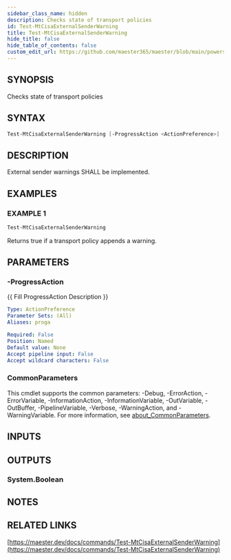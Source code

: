 ```yaml
---
sidebar_class_name: hidden
description: Checks state of transport policies
id: Test-MtCisaExternalSenderWarning
title: Test-MtCisaExternalSenderWarning
hide_title: false
hide_table_of_contents: false
custom_edit_url: https://github.com/maester365/maester/blob/main/powershell/public/Test-MtCisaExternalSenderWarning.ps1
---
```


## SYNOPSIS

Checks state of transport policies

## SYNTAX

```powershell
Test-MtCisaExternalSenderWarning [-ProgressAction <ActionPreference>] [<CommonParameters>]
```

## DESCRIPTION

External sender warnings SHALL be implemented.

## EXAMPLES

### EXAMPLE 1

```powershell
Test-MtCisaExternalSenderWarning
```

Returns true if a transport policy appends a warning.

## PARAMETERS

### -ProgressAction

\{\{ Fill ProgressAction Description \}\}

```yaml
Type: ActionPreference
Parameter Sets: (All)
Aliases: proga

Required: False
Position: Named
Default value: None
Accept pipeline input: False
Accept wildcard characters: False
```

### CommonParameters

This cmdlet supports the common parameters: -Debug, -ErrorAction, -ErrorVariable, -InformationAction, -InformationVariable, -OutVariable, -OutBuffer, -PipelineVariable, -Verbose, -WarningAction, and -WarningVariable. For more information, see [about_CommonParameters](http://go.microsoft.com/fwlink/?LinkID=113216).

## INPUTS

## OUTPUTS

### System.Boolean

## NOTES

## RELATED LINKS

[https://maester.dev/docs/commands/Test-MtCisaExternalSenderWarning](https://maester.dev/docs/commands/Test-MtCisaExternalSenderWarning)
